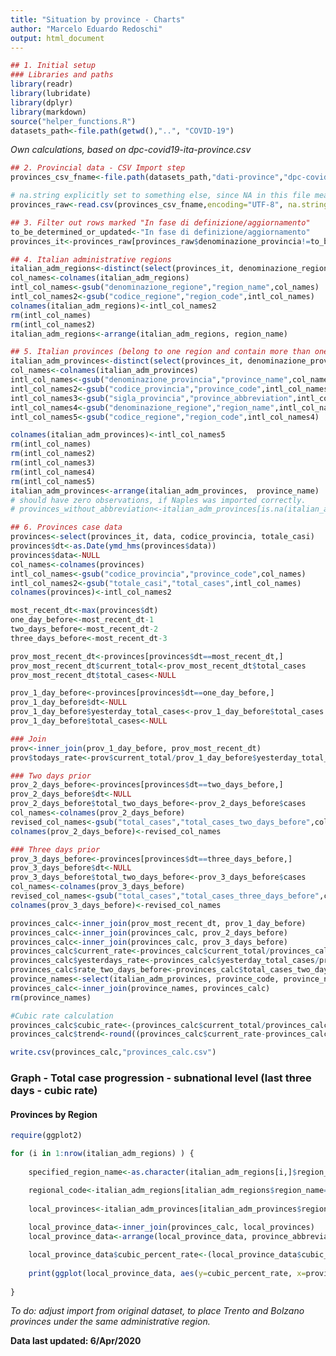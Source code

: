 ```yaml
---
title: "Situation by province - Charts"
author: "Marcelo Eduardo Redoschi"
output: html_document
---
```


```r
## 1. Initial setup 
### Libraries and paths 
library(readr)
library(lubridate)
library(dplyr)
library(markdown)
source("helper_functions.R")
datasets_path<-file.path(getwd(),"..", "COVID-19") 
```

*Own calculations, based on dpc-covid19-ita-province.csv*
```r
## 2. Provincial data - CSV Import step
provinces_csv_fname<-file.path(datasets_path,"dati-province","dpc-covid19-ita-province.csv")

# na.string explicitly set to something else, since NA in this file means the Naples province abbreviation!
provinces_raw<-read.csv(provinces_csv_fname,encoding="UTF-8", na.strings="undefined") 


```


```r
## 3. Filter out rows marked "In fase di definizione/aggiornamento"
to_be_determined_or_updated<-"In fase di definizione/aggiornamento"
provinces_it<-provinces_raw[provinces_raw$denominazione_provincia!=to_be_determined_or_updated,]
```

```r
## 4. Italian administrative regions
italian_adm_regions<-distinct(select(provinces_it, denominazione_regione, codice_regione))
col_names<-colnames(italian_adm_regions)
intl_col_names<-gsub("denominazione_regione","region_name",col_names)
intl_col_names2<-gsub("codice_regione","region_code",intl_col_names)
colnames(italian_adm_regions)<-intl_col_names2 
rm(intl_col_names)
rm(intl_col_names2)
italian_adm_regions<-arrange(italian_adm_regions, region_name)
```

```r
## 5. Italian provinces (belong to one region and contain more than one city or municipality)
italian_adm_provinces<-distinct(select(provinces_it, denominazione_provincia, codice_provincia, sigla_provincia, denominazione_regione, codice_regione, lat, long))
col_names<-colnames(italian_adm_provinces)
intl_col_names<-gsub("denominazione_provincia","province_name",col_names)
intl_col_names2<-gsub("codice_provincia","province_code",intl_col_names)
intl_col_names3<-gsub("sigla_provincia","province_abbreviation",intl_col_names2)
intl_col_names4<-gsub("denominazione_regione","region_name",intl_col_names3)
intl_col_names5<-gsub("codice_regione","region_code",intl_col_names4)

colnames(italian_adm_provinces)<-intl_col_names5 
rm(intl_col_names)
rm(intl_col_names2)
rm(intl_col_names3)
rm(intl_col_names4)
rm(intl_col_names5)
italian_adm_provinces<-arrange(italian_adm_provinces,  province_name)
# should have zero observations, if Naples was imported correctly.
# provinces_without_abbreviation<-italian_adm_provinces[is.na(italian_adm_provinces$province_abbreviation),] 
```


```r
## 6. Provinces case data
provinces<-select(provinces_it, data, codice_provincia, totale_casi)
provinces$dt<-as.Date(ymd_hms(provinces$data))
provinces$data<-NULL 
col_names<-colnames(provinces)
intl_col_names<-gsub("codice_provincia","province_code",col_names)
intl_col_names2<-gsub("totale_casi","total_cases",intl_col_names)
colnames(provinces)<-intl_col_names2
```

```r
most_recent_dt<-max(provinces$dt)
one_day_before<-most_recent_dt-1
two_days_before<-most_recent_dt-2
three_days_before<-most_recent_dt-3
```

```r
prov_most_recent_dt<-provinces[provinces$dt==most_recent_dt,]
prov_most_recent_dt$current_total<-prov_most_recent_dt$total_cases 
prov_most_recent_dt$total_cases<-NULL 
```

```r
prov_1_day_before<-provinces[provinces$dt==one_day_before,]
prov_1_day_before$dt<-NULL
prov_1_day_before$yesterday_total_cases<-prov_1_day_before$total_cases 
prov_1_day_before$total_cases<-NULL
```


```r
### Join
prov<-inner_join(prov_1_day_before, prov_most_recent_dt)
prov$todays_rate<-prov$current_total/prov_1_day_before$yesterday_total_cases
```


```r
### Two days prior
prov_2_days_before<-provinces[provinces$dt==two_days_before,]
prov_2_days_before$dt<-NULL
prov_2_days_before$total_two_days_before<-prov_2_days_before$cases
col_names<-colnames(prov_2_days_before)
revised_col_names<-gsub("total_cases","total_cases_two_days_before",col_names)
colnames(prov_2_days_before)<-revised_col_names
```

```r
### Three days prior
prov_3_days_before<-provinces[provinces$dt==three_days_before,]
prov_3_days_before$dt<-NULL
prov_3_days_before$total_two_days_before<-prov_3_days_before$cases
col_names<-colnames(prov_3_days_before)
revised_col_names<-gsub("total_cases","total_cases_three_days_before",col_names)
colnames(prov_3_days_before)<-revised_col_names
```

```r
provinces_calc<-inner_join(prov_most_recent_dt, prov_1_day_before)
provinces_calc<-inner_join(provinces_calc, prov_2_days_before)
provinces_calc<-inner_join(provinces_calc, prov_3_days_before)
provinces_calc$current_rate<-provinces_calc$current_total/provinces_calc$yesterday_total_cases
provinces_calc$yesterdays_rate<-provinces_calc$yesterday_total_cases/provinces_calc$total_cases_two_days_before
provinces_calc$rate_two_days_before<-provinces_calc$total_cases_two_days_before/provinces_calc$total_cases_three_days_before
province_names<-select(italian_adm_provinces, province_code, province_name, province_abbreviation)
provinces_calc<-inner_join(province_names, provinces_calc)
rm(province_names)
```


```r
#Cubic rate calculation 
provinces_calc$cubic_rate<-(provinces_calc$current_total/provinces_calc$total_cases_three_days_before)^(1/3)
provinces_calc$trend<-round((provinces_calc$current_rate-provinces_calc$cubic_rate)*100, digits=1)
```


```r
write.csv(provinces_calc,"provinces_calc.csv")
```

### Graph - Total case progression - subnational level (last three days - cubic rate)

#### Provinces by Region 

```r
require(ggplot2)

for (i in 1:nrow(italian_adm_regions) ) {
	
    specified_region_name<-as.character(italian_adm_regions[i,]$region_name)

    regional_code<-italian_adm_regions[italian_adm_regions$region_name==specified_region_name,]$region_code
    
    local_provinces<-italian_adm_provinces[italian_adm_provinces$region_code==regional_code,]
  
    local_province_data<-inner_join(provinces_calc, local_provinces)
    local_province_data<-arrange(local_province_data, province_abbreviation)    

    local_province_data$cubic_percent_rate<-(local_province_data$cubic_rate-1)*100
    
    print(ggplot(local_province_data, aes(y=cubic_percent_rate, x=province_abbreviation))+ geom_boxplot(color='blue')+ ggtitle(specified_region_name)+ xlab("Province abbreviation") + ylab("cubic % rate"))
        
}
```


*To do: adjust import from original dataset, to place Trento and Bolzano provinces under the same administrative region.* 

**Data last updated: 6/Apr/2020**
